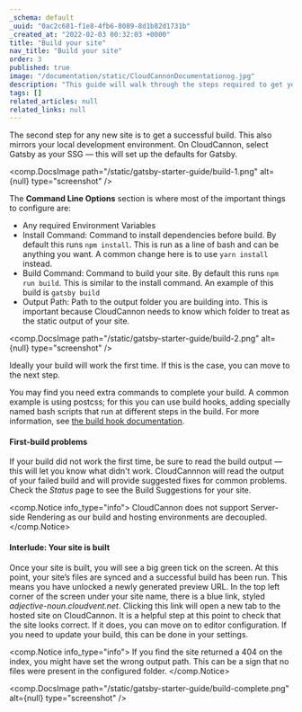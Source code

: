 ```yaml
---
_schema: default
_uuid: "0ac2c681-f1e8-4fb6-8089-8d1b82d1731b"
_created_at: "2022-02-03 00:32:03 +0000"
title: "Build your site"
nav_title: "Build your site"
order: 3
published: true
image: "/documentation/static/CloudCannonDocumentationog.jpg"
description: "This guide will walk through the steps required to get your Gatsby site built, editable and live on CloudCannon."
tags: []
related_articles: null
related_links: null
---
```


The second step for any new site is to get a successful build. This also mirrors your local development environment. On CloudCannon, select Gatsby as your SSG — this will set up the defaults for Gatsby.

<comp.DocsImage path="/static/gatsby-starter-guide/build-1.png" alt={null} type="screenshot" />

The **Command Line Options** section is where most of the important things to configure are:

* Any required Environment Variables
* Install Command: Command to install dependencies before build. By default this runs `npm install`. This is run as a line of bash and can be anything you want. A common change here is to use `yarn install` instead.
* Build Command: Command to build your site. By default this runs `npm run build`. This is similar to the install command. An example of this build is `gatsby build`
* Output Path: Path to the output folder you are building into. This is important because CloudCannon needs to know which folder to treat as the static output of your site.

<comp.DocsImage path="/static/gatsby-starter-guide/build-2.png" alt={null} type="screenshot" />

Ideally your build will work the first time. If this is the case, you can move to the next step.

You may find you need extra commands to complete your build. A common example is using postcss; for this you can use build hooks, adding specially named bash scripts that run at different steps in the build. For more information, see [the build hook documentation](/documentation/articles/extending-your-build-process-with-hooks/).

#### First-build problems
If your build did not work the first time, be sure to read the build output — this will let you know what didn't work.
CloudCannnon will read the output of your failed build and will provide suggested fixes for common problems.
Check the *Status* page to see the Build Suggestions for your site.

<comp.Notice info_type="info">
  CloudCannon does not support Server-side Rendering as our build and hosting environments are decoupled.
</comp.Notice>

#### Interlude: Your site is built

Once your site is built, you will see a big green tick on the screen. At this point, your site’s files are synced and a successful build has been run. This means you have unlocked a newly generated preview URL. In the top left corner of the screen under your site name, there is a blue link, styled *adjective-noun.cloudvent.net*. Clicking this link will open a new tab to the hosted site on CloudCannon. It is a helpful step at this point to check that the site looks correct. If it does, you can move on to editor configuration. If you need to update your build, this can be done in your settings.

<comp.Notice info_type="info">
  If you find the site returned a 404 on the index, you might have set the wrong output path. This can be a sign that no files were present in the configured folder.
</comp.Notice>

<comp.DocsImage path="/static/gatsby-starter-guide/build-complete.png" alt={null} type="screenshot" />
